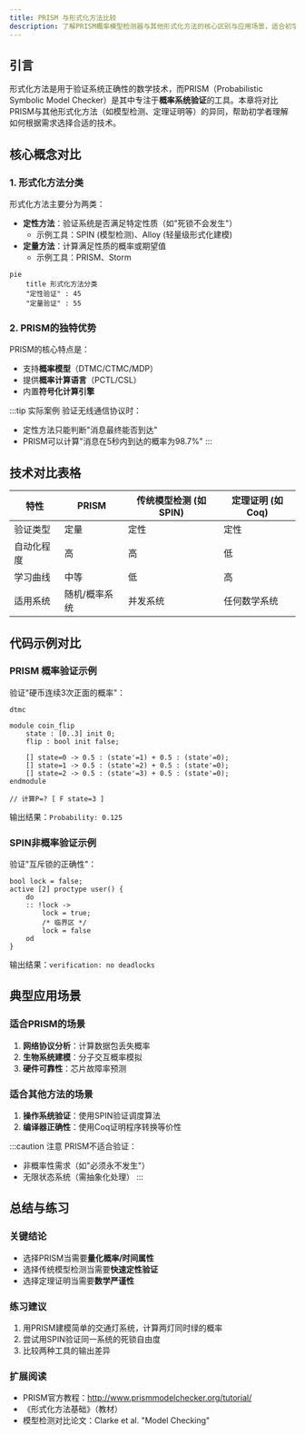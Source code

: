 ```yaml
---
title: PRISM 与形式化方法比较
description: 了解PRISM概率模型检测器与其他形式化方法的核心区别与应用场景，适合初学者的对比指南
---
```


## 引言

形式化方法是用于验证系统正确性的数学技术，而PRISM（Probabilistic Symbolic Model Checker）是其中专注于**概率系统验证**的工具。本章将对比PRISM与其他形式化方法（如模型检测、定理证明等）的异同，帮助初学者理解如何根据需求选择合适的技术。

## 核心概念对比

### 1. 形式化方法分类
形式化方法主要分为两类：
- **定性方法**：验证系统是否满足特定性质（如"死锁不会发生"）
  - 示例工具：SPIN (模型检测)、Alloy (轻量级形式化建模)
- **定量方法**：计算满足性质的概率或期望值
  - 示例工具：PRISM、Storm

```mermaid
pie
    title 形式化方法分类
    "定性验证" : 45
    "定量验证" : 55
```

### 2. PRISM的独特优势
PRISM的核心特点是：
- 支持**概率模型**（DTMC/CTMC/MDP）
- 提供**概率计算语言**（PCTL/CSL）
- 内置**符号化计算引擎**

:::tip 实际案例
验证无线通信协议时：
- 定性方法只能判断"消息最终能否到达"
- PRISM可以计算"消息在5秒内到达的概率为98.7%"
:::

## 技术对比表格

| 特性               | PRISM           | 传统模型检测 (如SPIN) | 定理证明 (如Coq) |
|--------------------|-----------------|----------------------|-----------------|
| 验证类型           | 定量            | 定性                 | 定性            |
| 自动化程度         | 高              | 高                   | 低              |
| 学习曲线           | 中等            | 低                   | 高              |
| 适用系统           | 随机/概率系统   | 并发系统             | 任何数学系统    |

## 代码示例对比

### PRISM 概率验证示例
验证"硬币连续3次正面的概率"：
```prism
dtmc

module coin_flip
    state : [0..3] init 0;
    flip : bool init false;
    
    [] state=0 -> 0.5 : (state'=1) + 0.5 : (state'=0);
    [] state=1 -> 0.5 : (state'=2) + 0.5 : (state'=0);
    [] state=2 -> 0.5 : (state'=3) + 0.5 : (state'=0);
endmodule

// 计算P=? [ F state=3 ]
```
输出结果：`Probability: 0.125`

### SPIN非概率验证示例
验证"互斥锁的正确性"：
```promela
bool lock = false;
active [2] proctype user() {
    do
    :: !lock -> 
        lock = true;
        /* 临界区 */
        lock = false
    od
}
```
输出结果：`verification: no deadlocks`

## 典型应用场景

### 适合PRISM的场景
1. **网络协议分析**：计算数据包丢失概率
2. **生物系统建模**：分子交互概率模拟
3. **硬件可靠性**：芯片故障率预测

### 适合其他方法的场景
1. **操作系统验证**：使用SPIN验证调度算法
2. **编译器正确性**：使用Coq证明程序转换等价性

:::caution 注意
PRISM不适合验证：
- 非概率性需求（如"必须永不发生"）
- 无限状态系统（需抽象化处理）
:::

## 总结与练习

### 关键结论
- 选择PRISM当需要**量化概率/时间属性**
- 选择传统模型检测当需要**快速定性验证**
- 选择定理证明当需要**数学严谨性**

### 练习建议
1. 用PRISM建模简单的交通灯系统，计算两灯同时绿的概率
2. 尝试用SPIN验证同一系统的死锁自由度
3. 比较两种工具的输出差异

### 扩展阅读
- PRISM官方教程：http://www.prismmodelchecker.org/tutorial/
- 《形式化方法基础》（教材）
- 模型检测对比论文：Clarke et al. "Model Checking"